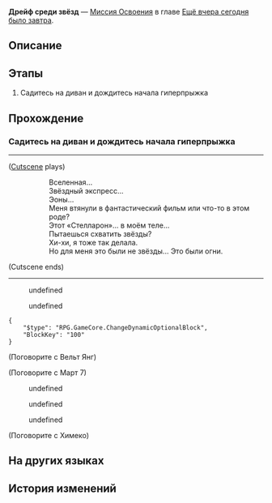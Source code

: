 {{Дополнить|Диалоги.}}
{{Миссия Инфобокс
|id              = 1010001
|Название        = 
|Изображение     = Миссия Освоения Дрейф среди звёзд.png
|Тип             = Миссия Освоения
|События         = 
|Глава           = Ещё вчера сегодня было завтра
|Условия         = Завершена [[Миссия Освоения]] ''[[Путешествие продолжается]]''
|Персонажи       = Вельт; Март 7; Первопроходец; Пом-Пом; Химеко
|СтартЛокация    = [[Звёздный экспресс]] — [[Общий вагон]]
|Локации         = Общий вагон
|Предыдущая      = Путешествие продолжается
|Следующая       = Оледенительное приключение
|Награды         = Опыт Освоения*200; Встречи в путешествиях*8; Кредиты*6 000
}}
'''Дрейф среди звёзд''' — [[Миссия Освоения]] в главе [[Ещё вчера сегодня было завтра]].

==Описание==
{{Описание|Путешествие Звёздного экспресса продолжается. Для него вы - просто {{MC|ж=попутчица|м=попутчик}}, {{MC|ж=следующая|м=следующий}} в том же направлении.<br />Но для вас это означает выбор и новое начало.<br />«Сегодня это последняя остановка. Где же экспресс остановится в следующий раз?»}}

==Этапы==
# Садитесь на диван и дождитесь начала гиперпрыжка

==Прохождение==
{{Дополнить}}


===Садитесь на диван и дождитесь начала гиперпрыжка===
{{Описание миссии|локация=Общий вагон|Вы поднялись на борт Звёздного экспресса и познакомились со своими попутчиками. Возможно, они не всегда ладят друг с другом, но все они довольно доброжелательны.<br />Путешествие с неизвестным пунктом назначения среди звёзд скоро начнётся. Вы чувствуете себя так, будто попали в научно-фантастический фильм.<br />Проводник Пом-Пом сообщает, что гиперпрыжок вот-вот начнётся. Принимая во внимание то, что вы ещё новичок в межзвёздных путешествиях, лучше бы найти безопасное место и держаться покрепче.}}
{{Диалог Начало}}
----
;([[#Gallery|Cutscene]] plays)
::Вселенная...
::Звёздный экспресс...
::Эоны...
::Меня втянули в фантастический фильм или что-то в этом роде?
::Этот «Стелларон»... в моём теле...
::Пытаешься схватить звёзды?
::Хи-хи, я тоже так делала.
::Но для меня это были не звёзды... Это были огни.
;(Cutscene ends)
----
<!--Unknown TalkSentence: 100000401-->
<!--Unknown TalkSentence: 100000402-->
:{{Диалог|Стрелка}} undefined
:<!--Unknown TalkSentence: 100000403-->
:<!--Unknown TalkSentence: 100000404-->
:<!--Unknown TalkSentence: 100000405-->
:<!--Unknown TalkSentence: 100000406-->
:<!--Unknown TalkSentence: 100000407-->
:<!--Unknown TalkSentence: 100000408-->
:<!--Unknown TalkSentence: 100000409-->
:{{Диалог|Стрелка}} undefined
:<!--Unknown TalkSentence: 100000406-->
:<!--Unknown TalkSentence: 100000407-->
:<!--Unknown TalkSentence: 100000408-->
:<!--Unknown TalkSentence: 100000409-->
<!--Unknown TalkSentence: 100000406-->
<!--Unknown TalkSentence: 100000407-->
<!--Unknown TalkSentence: 100000408-->
<!--Unknown TalkSentence: 100000409-->
<!--Unknown TalkSentence: 100000501-->
<!--Unknown TalkSentence: 100000502-->
<!--Unknown TalkSentence: 100000503-->
:<!--0.1-second delay-->
<pre>{
	"$type": "RPG.GameCore.ChangeDynamicOptionalBlock",
	"BlockKey": "100"
}</pre>

;(Поговорите с Вельт Янг)
<!--Unknown TalkSentence: 100000519-->
<!--Unknown TalkSentence: 100000520-->
<!--Unknown TalkSentence: 100000521-->

;(Поговорите с Март 7)
<!--Unknown TalkSentence: 100000504-->
:{{Диалог|Стрелка}} undefined
:<!--Unknown TalkSentence: 100000506-->
:<!--Unknown TalkSentence: 100000507-->
:<!--Unknown TalkSentence: 100000515-->
:{{Диалог|Стрелка}} undefined
:<!--Unknown TalkSentence: 100000509-->
:<!--Unknown TalkSentence: 100000510-->
:<!--Unknown TalkSentence: 100000511-->
:<!--Unknown TalkSentence: 100000515-->
:{{Диалог|Стрелка}} undefined
:<!--Unknown TalkSentence: 100000513-->
:<!--Unknown TalkSentence: 100000514-->
:<!--Unknown TalkSentence: 100000515-->
<!--Unknown TalkSentence: 100000506-->
<!--Unknown TalkSentence: 100000507-->
<!--Unknown TalkSentence: 100000515-->

;(Поговорите с Химеко)
<!--Unknown TalkSentence: 100000516-->
<!--Unknown TalkSentence: 100000517-->
<!--Unknown TalkSentence: 100000518-->
{{Диалог Конец}}

==На других языках==
{{На других языках
|en   = Drifting Between the Stars
|zhs  = 星间流浪
|zht  = 星間流浪
|ja   = 星間流浪
|ko   = 별 사이의 유랑
|es   = A la deriva entre las estrellas
|fr   = À la dérive entre les étoiles
|ru   = Дрейф среди звёзд
|th   = ผจญภัยท่ามกลางดวงดาว
|vi   = Lưu Lạc Giữa Các Vì Sao
|de   = Zwischen den Sternen treibend
|id   = Pengembaraan Antarbintang
|pt   = À Deriva nas Estrelas
}}

==История изменений==
{{История изменений|2.7}}
